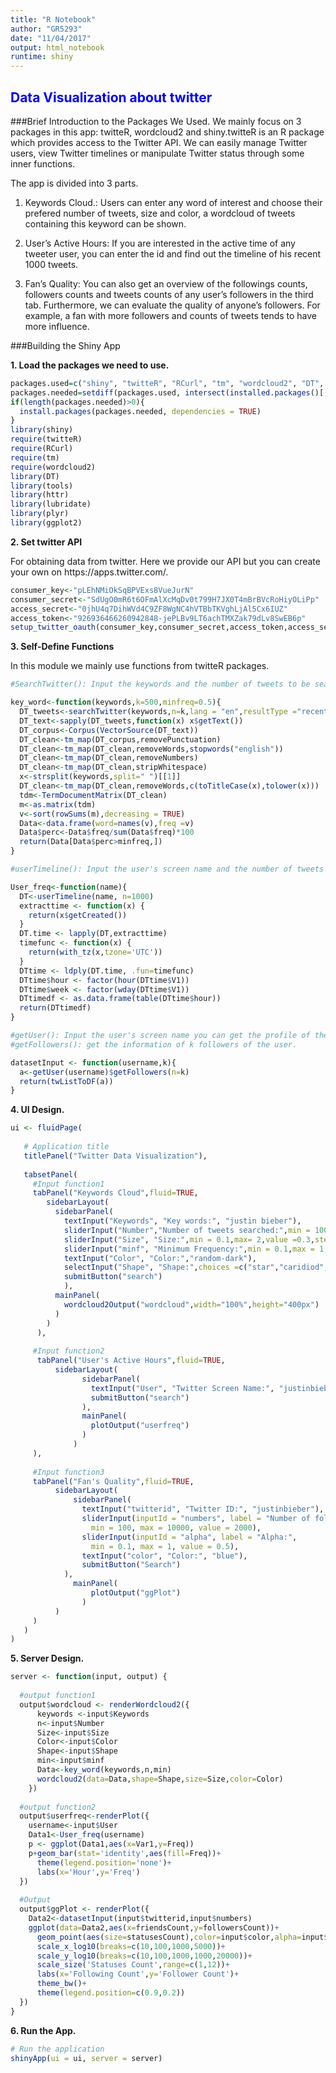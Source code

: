 ---
title: "R Notebook"
author: "GR5293"
date: "11/04/2017"
output: html_notebook
runtime: shiny
---

## <span style="color:blue"> Data Visualization about twitter </span>

###Brief Introduction to the Packages We Used.
We mainly focus on 3 packages in this app: twitteR, wordcloud2 and shiny.twitteR is an R package which provides access to the Twitter API. We can easily manage Twitter users, view Twitter timelines or manipulate Twitter status through some inner functions.

The app is divided into 3 parts. 

1. Keywords Cloud.: Users can enter any word of interest and choose their prefered number of tweets, size and color, a wordcloud of tweets containing this keyword can be shown.

2. User's Active Hours: If you are interested in the active time of any tweeter user, you can enter the id and find out the timeline of his recent 1000 tweets.

3. Fan's Quality: You can also get an overview of the followings counts, followers counts and tweets counts of any user's followers in the third tab. Furthermore, we can evaluate the quality of anyone's followers. For example, a fan with more followers and counts of tweets tends to have more influence.


###Building the Shiny App

**1. Load the packages we need to use.**

```{r, message=FALSE, warning=FALSE}
packages.used=c("shiny", "twitteR", "RCurl", "tm", "wordcloud2", "DT", "tools", "httr", "lubridate", "plyr", "ggplot2")
packages.needed=setdiff(packages.used, intersect(installed.packages()[,1],packages.used))
if(length(packages.needed)>0){
  install.packages(packages.needed, dependencies = TRUE)
}
library(shiny)
require(twitteR)
require(RCurl)
require(tm)
require(wordcloud2)
library(DT)
library(tools)
library(httr)
library(lubridate)
library(plyr)
library(ggplot2)
```


**2. Set twitter API** 

For obtaining data from twitter. Here we provide our API but you can create your own on https://apps.twitter.com/.
```{r}
consumer_key<-"pLEhNMiOkSqBPVExs8VueJurN"
consumer_secret<-"SdUgO0mR6t6OFmAlXcMqDv0t799H7JX0T4mBrBVcRoHiyOLiPp"
access_secret<-"0jhU4q7DihWVd4C9ZF8WgNC4hVTBbTKVghLjAl5Cx6IUZ"
access_token<-"926936466260942848-jePLBv9LT6achTMXZak79dLv8SwEB6p"
setup_twitter_oauth(consumer_key,consumer_secret,access_token,access_secret)
```


**3. Self-Define Functions**

In this module we mainly use functions from twitteR packages.
```{r, message=FALSE, warning=FALSE}

#SearchTwitter(): Input the keywords and the number of tweets to be searched, the SearchTwitter function returns k tweets containing the keywords.You can also change the language by altering the lang input.

key_word<-function(keywords,k=500,minfreq=0.5){
  DT_tweets<-searchTwitter(keywords,n=k,lang = "en",resultType ="recent")
  DT_text<-sapply(DT_tweets,function(x) x$getText())
  DT_corpus<-Corpus(VectorSource(DT_text))
  DT_clean<-tm_map(DT_corpus,removePunctuation)
  DT_clean<-tm_map(DT_clean,removeWords,stopwords("english"))
  DT_clean<-tm_map(DT_clean,removeNumbers)
  DT_clean<-tm_map(DT_clean,stripWhitespace)
  x<-strsplit(keywords,split=" ")[[1]]
  DT_clean<-tm_map(DT_clean,removeWords,c(toTitleCase(x),tolower(x)))
  tdm<-TermDocumentMatrix(DT_clean)
  m<-as.matrix(tdm)
  v<-sort(rowSums(m),decreasing = TRUE)
  Data<-data.frame(word=names(v),freq =v)
  Data$perc<-Data$freq/sum(Data$freq)*100
  return(Data[Data$perc>minfreq,])
}

#userTimeline(): Input the user's screen name and the number of tweets you want to search. The userTimeline function returns k recent tweets of the user. Here we set k=1000 to find the user hourly activity.It will return the information of 1000 recent tweets of the user.

User_freq<-function(name){
  DT<-userTimeline(name, n=1000)
  extracttime <- function(x) {
    return(x$getCreated())
  }
  DT.time <- lapply(DT,extracttime)
  timefunc <- function(x) {
    return(with_tz(x,tzone='UTC'))
  }
  DTtime <- ldply(DT.time, .fun=timefunc)
  DTtime$hour <- factor(hour(DTtime$V1))
  DTtime$week <- factor(wday(DTtime$V1))
  DTtimedf <- as.data.frame(table(DTtime$hour))
  return(DTtimedf)
}

#getUser(): Input the user's screen name you can get the profile of the user such as followers counts, following counts, favorite counts and so on.
#getFollowers(): get the information of k followers of the user.

datasetInput <- function(username,k){
  a<-getUser(username)$getFollowers(n=k)
  return(twListToDF(a))
}

```

**4. UI Design.**
```{r, message=FALSE, warning=FALSE}
ui <- fluidPage(
   
   # Application title
   titlePanel("Twitter Data Visualization"),
   
   tabsetPanel(
     #Input function1
     tabPanel("Keywords Cloud",fluid=TRUE,
        sidebarLayout(
          sidebarPanel(
            textInput("Keywords", "Key words:", "justin bieber"),
            sliderInput("Number","Number of tweets searched:",min = 100,max = 1000,value =100,step=10),
            sliderInput("Size", "Size:",min = 0.1,max= 2,value =0.3,step=0.1),
            sliderInput("minf", "Minimum Frequency:",min = 0.1,max = 1,value =0.2,step=0.01),
            textInput("Color", "Color:","random-dark"),
            selectInput("Shape", "Shape:",choices =c("star","caridiod","diamond","pentagon","circle")),
            submitButton("search")
            ),
          mainPanel(
            wordcloud2Output("wordcloud",width="100%",height="400px")
          )
        )
      ),
     
     #Input function2
      tabPanel("User's Active Hours",fluid=TRUE,
          sidebarLayout(
                sidebarPanel(
                  textInput("User", "Twitter Screen Name:", "justinbieber"),
                  submitButton("search")
                ),
                mainPanel(
                  plotOutput("userfreq")
                )
              )
     ),
     
     #Input function3
     tabPanel("Fan's Quality",fluid=TRUE,
          sidebarLayout(
              sidebarPanel(
                textInput("twitterid", "Twitter ID:", "justinbieber"),
                sliderInput(inputId = "numbers", label = "Number of followers:",
                  min = 100, max = 10000, value = 2000),
                sliderInput(inputId = "alpha", label = "Alpha:",
                  min = 0.1, max = 1, value = 0.5),
                textInput("color", "Color:", "blue"),
                submitButton("Search")
            ),
              mainPanel(
                  plotOutput("ggPlot")
                )
          )
     )
   )
)
```

**5. Server Design.**
```{r, message=FALSE, warning=FALSE}
server <- function(input, output) {
  
  #output function1
  output$wordcloud <- renderWordcloud2({
      keywords <-input$Keywords
      n<-input$Number
      Size<-input$Size
      Color<-input$Color
      Shape<-input$Shape
      min<-input$minf
      Data<-key_word(keywords,n,min)
      wordcloud2(data=Data,shape=Shape,size=Size,color=Color)
    })
  
  #output function2
  output$userfreq<-renderPlot({
    username<-input$User
    Data1<-User_freq(username)
    p <- ggplot(Data1,aes(x=Var1,y=Freq))
    p+geom_bar(stat='identity',aes(fill=Freq))+
      theme(legend.position='none')+
      labs(x='Hour',y='Freq')
  })
  
  #Output
  output$ggPlot <- renderPlot({
    Data2<-datasetInput(input$twitterid,input$numbers)
    ggplot(data=Data2,aes(x=friendsCount,y=followersCount))+ 
      geom_point(aes(size=statusesCount),color=input$color,alpha=input$alpha)+
      scale_x_log10(breaks=c(10,100,1000,5000))+
      scale_y_log10(breaks=c(10,100,1000,1000,20000))+
      scale_size('Statuses Count',range=c(1,12))+
      labs(x='Following Count',y='Follower Count')+
      theme_bw()+
      theme(legend.position=c(0.9,0.2))
  })  
}
```

**6. Run the App.**
```{r, message=FALSE, warning=FALSE}
# Run the application 
shinyApp(ui = ui, server = server)
```
































